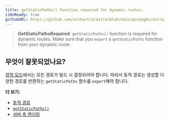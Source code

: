 ```yaml
---
title: getStaticPaths() function required for dynamic routes.
i18nReady: true
githubURL: https://github.com/withastro/astro/blob/main/packages/astro/src/core/errors/errors-data.ts
---
```


> **GetStaticPathsRequired**: `getStaticPaths()` function is required for dynamic routes. Make sure that you `export` a `getStaticPaths` function from your dynamic route.

## 무엇이 잘못되었나요?

[정적 모드](/ko/core-concepts/routing/#정적ssg-모드)에서는 모든 경로가 빌드 시 결정되어야 합니다. 따라서 동적 경로는 생성할 다양한 경로를 반환하는 `getStaticPaths` 함수를 `export`해야 합니다.

**더 보기:**

-  [동적 경로](/ko/core-concepts/routing/#동적-경로)
-  [`getStaticPaths()`](/ko/reference/api-reference/#getstaticpaths)
-  [서버 측 렌더링](/ko/guides/server-side-rendering/)
